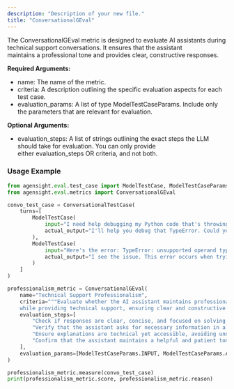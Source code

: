 ```yaml
---
description: "Description of your new file."
title: "ConversationalGEval"
---
```


The ConversationalGEval metric is designed to evaluate AI assistants during technical support conversations. It ensures that the assistant maintains a professional tone and provides clear, constructive responses.

**Required Arguments:**

- name: The name of the metric.
- criteria: A description outlining the specific evaluation aspects for each test case.
- evaluation_params: A list of type ModelTestCaseParams. Include only the parameters that are relevant for evaluation.

**Optional Arguments:**

- evaluation_steps: A list of strings outlining the exact steps the LLM should take for evaluation. You can only provide either evaluation_steps OR criteria, and not both.

### Usage Example

```python
from agensight.eval.test_case import ModelTestCase, ModelTestCaseParams, ConversationalTestCase
from agensight.eval.metrics import ConversationalGEval

convo_test_case = ConversationalTestCase(
    turns=[
        ModelTestCase(
            input="I need help debugging my Python code that's throwing a TypeError",
            actual_output="I'll help you debug that TypeError. Could you please share the error message and the relevant code snippet?"
        ),
        ModelTestCase(
            input="Here's the error: TypeError: unsupported operand type(s) for +: 'int' and 'str'",
            actual_output="I see the issue. This error occurs when trying to concatenate an integer and a string. Let's fix this by converting the integer to a string using str() or using string formatting."
        )
    ]
)

professionalism_metric = ConversationalGEval(
    name="Technical Support Professionalism",
    criteria="""Evaluate whether the AI assistant maintains professional and helpful communication
    while providing technical support, ensuring clear and constructive responses.""",
    evaluation_steps=[
        "Check if responses are clear, concise, and focused on solving the technical problem",
        "Verify that the assistant asks for necessary information in a polite manner",
        "Ensure explanations are technical yet accessible, avoiding unnecessary jargon",
        "Confirm that the assistant maintains a helpful and patient tone throughout the conversation"
    ],
    evaluation_params=[ModelTestCaseParams.INPUT, ModelTestCaseParams.ACTUAL_OUTPUT],
)

professionalism_metric.measure(convo_test_case)
print(professionalism_metric.score, professionalism_metric.reason)
```